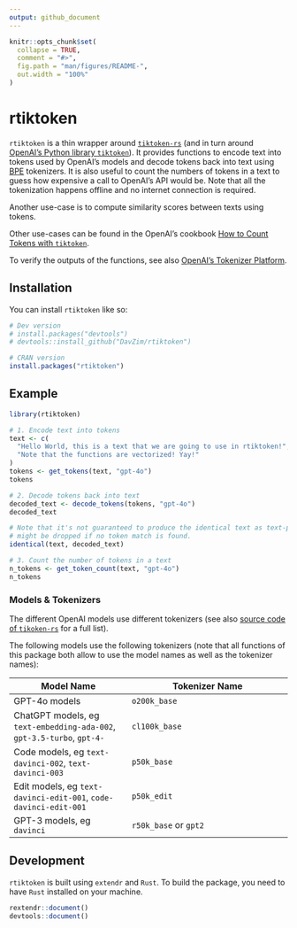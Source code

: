 ```yaml
---
output: github_document
---
```


<!-- README.md is generated from README.Rmd. Please edit that file -->

```r
knitr::opts_chunk$set(
  collapse = TRUE,
  comment = "#>",
  fig.path = "man/figures/README-",
  out.width = "100%"
)
```

# rtiktoken

<!-- badges: start -->
<!-- badges: end -->

`rtiktoken` is a thin wrapper around [`tiktoken-rs`](https://github.com/zurawiki/tiktoken-rs) (and in turn around [OpenAI's Python library `tiktoken`](https://github.com/openai/tiktoken)).
It provides functions to encode text into tokens used by OpenAI's models and decode tokens back into text using [BPE](https://en.wikipedia.org/wiki/Byte_pair_encoding) tokenizers.
It is also useful to count the numbers of tokens in a text to guess how expensive a call to OpenAI's API would be.
Note that all the tokenization happens offline and no internet connection is required.

Another use-case is to compute similarity scores between texts using tokens.

Other use-cases can be found in the OpenAI's cookbook [How to Count Tokens with `tiktoken`](https://github.com/openai/openai-cookbook/blob/main/examples/How_to_count_tokens_with_tiktoken.ipynb).

To verify the outputs of the functions, see also [OpenAI's Tokenizer Platform](https://platform.openai.com/tokenizer).


## Installation

You can install `rtiktoken` like so:

``` r
# Dev version
# install.packages("devtools")
# devtools::install_github("DavZim/rtiktoken")

# CRAN version
install.packages("rtiktoken")
```


## Example

```r
library(rtiktoken)

# 1. Encode text into tokens
text <- c(
  "Hello World, this is a text that we are going to use in rtiktoken!",
  "Note that the functions are vectorized! Yay!"
)
tokens <- get_tokens(text, "gpt-4o")
tokens

# 2. Decode tokens back into text
decoded_text <- decode_tokens(tokens, "gpt-4o")
decoded_text

# Note that it's not guaranteed to produce the identical text as text-parts
# might be dropped if no token match is found.
identical(text, decoded_text)

# 3. Count the number of tokens in a text
n_tokens <- get_token_count(text, "gpt-4o")
n_tokens
```


### Models & Tokenizers

The different OpenAI models use different tokenizers (see also [source code of `tikoken-rs`](https://github.com/zurawiki/tiktoken-rs/blob/main/tiktoken-rs/src/tokenizer.rs) for a full list).

The following models use the following tokenizers (note that all functions of this package both allow to use the model names as well as the tokenizer names):

| Model Name | Tokenizer Name |
|------------|----------------|
| GPT-4o models   | `o200k_base`   |
| ChatGPT models, eg `text-embedding-ada-002`, `gpt-3.5-turbo`, `gpt-4-` | `cl100k_base` |
| Code models, eg `text-davinci-002`, `text-davinci-003` | `p50k_base` |
| Edit models, eg `text-davinci-edit-001`, `code-davinci-edit-001` | `p50k_edit` |
| GPT-3 models, eg `davinci` | `r50k_base` or `gpt2` |


## Development

`rtiktoken` is built using `extendr` and `Rust`.
To build the package, you need to have `Rust` installed on your machine.

```r
rextendr::document()
devtools::document()
```

